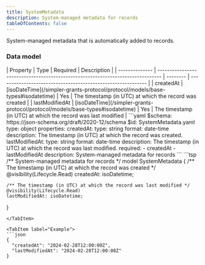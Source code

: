 ```yaml
---
title: SystemMetadata
description: System-managed metadata for records
tableOfContents: false
---
```



System-managed metadata that is automatically added to records.

### Data model

<Tabs>
  <TabItem label="Table">
  | Property       | Type                                                                            | Required | Description                                                  |
  | -------------- | ------------------------------------------------------------------------------- | -------- | ------------------------------------------------------------ |
  | createdAt      | [isoDateTime](/simpler-grants-protocol/protocol/models/base-types#isodatetime) | Yes      | The timestamp (in UTC) at which the record was created       |
  | lastModifiedAt | [isoDateTime](/simpler-grants-protocol/protocol/models/base-types#isodatetime) | Yes      | The timestamp (in UTC) at which the record was last modified |
  </TabItem>

  <TabItem label="JSON Schema">
  ```yaml
  $schema: https://json-schema.org/draft/2020-12/schema
  $id: SystemMetadata.yaml
  type: object
  properties:
    createdAt:
      type: string
      format: date-time
      description: The timestamp (in UTC) at which the record was created.
    lastModifiedAt:
      type: string
      format: date-time
      description: The timestamp (in UTC) at which the record was last modified.
  required:
    - createdAt
    - lastModifiedAt
  description: System-managed metadata for records
  ```
  </TabItem>

  <TabItem label="TypeSpec">
  ```tsp
  /** System-managed metadata for records */
  model SystemMetadata {
    /** The timestamp (in UTC) at which the record was created */
    @visibility(Lifecycle.Read)
    createdAt: isoDatetime;

    /** The timestamp (in UTC) at which the record was last modified */
    @visibility(Lifecycle.Read)
    lastModifiedAt: isoDatetime;
  }
  ```
  </TabItem>

  <TabItem label="Example">
  ```json
  {
    "createdAt": "2024-02-28T12:00:00Z",
    "lastModifiedAt": "2024-02-28T12:00:00Z"
  }
  ```
  </TabItem>
</Tabs> 
